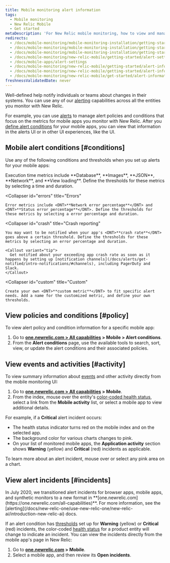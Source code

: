 ```yaml
---
title: Mobile monitoring alert information
tags:
  - Mobile monitoring
  - New Relic Mobile
  - Get started
metaDescription: 'For New Relic mobile monitoring, how to view and manage alert policies, conditions, incidents, and other activity and events.'
redirects:
  - /docs/mobile-monitoring/mobile-monitoring-installation/getting-started/view-mobile-apps-alert-policies-conditions
  - /docs/mobile-monitoring/mobile-monitoring-installation/getting-started/view-mobile-apps-alert-information
  - /docs/mobile-monitoring/mobile-monitoring-installation/getting-started/alert-information-mobile
  - /docs/mobile-monitoring/new-relic-mobile/getting-started/alert-settings-mobile-apps
  - /docs/mobile-apps/alert-settings
  - /docs/mobile-monitoring/new-relic-mobile/getting-started/alert-information-mobile
  - /docs/mobile-monitoring/new-relic-mobile/getting-started/alert-information-new-relic-mobile
  - /docs/mobile-monitoring/new-relic-mobile/get-started/alert-information-new-relic-mobile
freshnessValidatedDate: never
---
```


Well-defined <InlinePopover type="alerts"/> help notify individuals or teams about changes in their systems. You can use any of our [alerting](/docs/alerts-applied-intelligence) capabilities across all the entities you monitor with New Relic.

For example, you can use [alerts](/docs/alerts-applied-intelligence/new-relic-alerts/get-started/introduction-alerts) to manage alert policies and conditions that focus on the metrics for mobile apps you monitor with New Relic. After you [define alert conditions](/docs/alerts-applied-intelligence/new-relic-alerts/alert-conditions/create-alert-conditions) for your mobile apps, you can view that information in the alerts UI or in other UI experiences, like the <InlinePopover type="mobile"/> UI.

## Mobile alert conditions [#conditions]

Use any of the following conditions and thresholds when you set up alerts for your mobile apps:

<CollapserGroup>
  <Collapser
    id="execution"
    title="Execution time"
  >
    Execution time metrics include <DNT>**Database**</DNT>, <DNT>**Images**</DNT>, <DNT>**JSON**</DNT>, <DNT>**Network**</DNT>, and <DNT>**View loading**</DNT>. Define the thresholds for these metrics by selecting a time and duration.
  </Collapser>

  <Collapser
    id="errors"
    title="Errors"
  >
    Error metrics include <DNT>**Network error percentage**</DNT> and <DNT>**Status error percentage**</DNT>. Define the thresholds for these metrics by selecting a error percentage and duration.
  </Collapser>

  <Collapser
    id="crash"
    title="Crash reporting"
  >
    You may want to be notified when your app's <DNT>**crash rate**</DNT> goes above a certain threshold. Define the thresholds for these metrics by selecting an error percentage and duration.

    <Callout variant="tip">
      Get notified about your exceeding app crash rate as soon as it happens by setting up [notification channels](/docs/alerts/get-notified/intro-notifications/#channels), including PagerDuty and Slack.
    </Callout>
  </Collapser>

  <Collapser
    id="custom"
    title="Custom"
  >
    Create your own <DNT>**custom metric**</DNT> to fit specific alert needs. Add a name for the customized metric, and define your own thresholds.
  </Collapser>
</CollapserGroup>

## View policies and conditions [#policy]

To view alert policy and condition information for a specific mobile app:

1. Go to <DNT>**[one.newrelic.com > All capabilities](https://one.newrelic.com/all-capabilities) > Mobile > Alert conditions**</DNT>.
2. From the <DNT>**Alert conditions**</DNT> page, use the available tools to search, sort, view, or update the alert conditions and their associated policies.

## View events and activities [#activity]

To view summary information about [events](/docs/alerts/new-relic-alerts-beta/getting-started/alerts-glossary#event) and other activity directly from the mobile monitoring UI:

1. Go to <DNT>**[one.newrelic.com > All capabilities](https://one.newrelic.com/all-capabilities) > Mobile**</DNT>.
2. From the index, mouse over the entity's [color-coded health status](/docs/alerts/new-relic-alerts-beta/getting-started/alerts-glossary#health-status), select a link from the <DNT>**Mobile activity**</DNT> list, or select a mobile app to view additional details.

For example, if a <DNT>**Critical**</DNT> alert incident occurs:

* The health status indicator turns red on the mobile index and on the selected app.
* The background color for various charts changes to pink.
* On your list of monitored mobile apps, the <DNT>**Application activity**</DNT> section shows <DNT>**Warning**</DNT> (yellow) and <DNT>**Critical**</DNT> (red) incidents as applicable.

To learn more about an alert incident, mouse over or select any pink area on a chart.

## View alert incidents [#incidents]

<Callout variant="important">
  In July 2020, we transitioned alert incidents for browser apps, mobile apps, and synthetic monitors to a new format in <DNT>**[one.newrelic.com](https://one.newrelic.com/all-capabilities)**</DNT>. For more information, see the [alerting](/docs/new-relic-one/use-new-relic-one/new-relic-ai/introduction-new-relic-ai) docs.
</Callout>

If an alert condition has [thresholds](/docs/alerts/new-relic-alerts-beta/getting-started/alerts-glossary#alert-threshold) set up for <DNT>**Warning**</DNT> (yellow) or <DNT>**Critical**</DNT> (red) incidents, the color-coded [health status](/docs/alerts/new-relic-alerts-beta/getting-started/alerts-glossary#health-status) for a product entity will change to indicate an incident. You can view the incidents directly from the mobile app's page in New Relic:

1. Go to <DNT>**[one.newrelic.com](https://one.newrelic.com/all-capabilities) > Mobile**</DNT>.
2. Select a mobile app, and then review its <DNT>**Open incidents**</DNT>.
